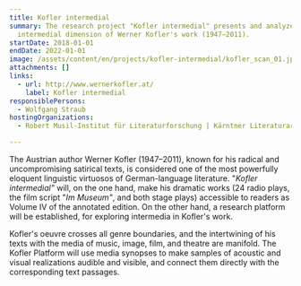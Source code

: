 ```yaml
---
title: Kofler intermedial
summary: The research project "Kofler intermedial" presents and analyzes on the
  intermedial dimension of Werner Kofler's work (1947–2011).
startDate: 2018-01-01
endDate: 2022-01-01
image: /assets/content/en/projects/kofler-intermedial/kofler_scan_01.jpg
attachments: []
links:
  - url: http://www.wernerkofler.at/
    label: Kofler intermedial
responsiblePersons:
  - Wolfgang Straub
hostingOrganizations:
  - Robert Musil-Institut für Literaturforschung | Kärntner Literaturarchiv

---
```

The Austrian author Werner Kofler (1947–2011), known for his radical and uncompromising satirical texts, is considered one of the most powerfully eloquent linguistic virtuosos of German-language literature. "_Kofler intermedial"_ will, on the one hand, make his dramatic works (24 radio plays, the film script "_Im Museum"_, and both stage plays) accessible to readers as Volume IV of the annotated edition. On the other hand, a research platform will be established, for exploring intermedia in Kofler's work.

Kofler's oeuvre crosses all genre boundaries, and the intertwining of his texts with the media of music, image, film, and theatre are manifold. The Kofler Platform will use media synopses to make samples of acoustic and visual realizations audible and visible, and connect them directly with the corresponding text passages.
